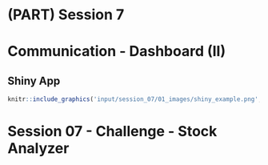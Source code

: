 # (PART) Session 7 {-}

# Communication - Dashboard (II)
## Shiny App

```r
knitr::include_graphics('input/session_07/01_images/shiny_example.png', dpi = NA)
```

# Session 07 - Challenge - Stock Analyzer



